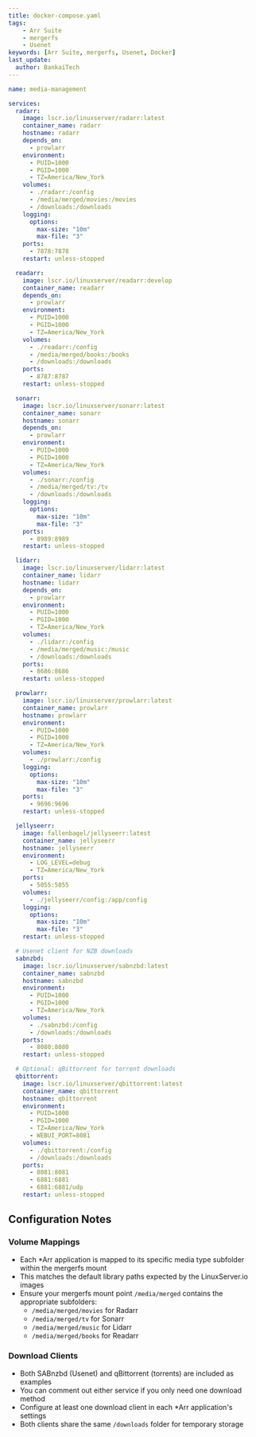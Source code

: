```yaml
---
title: docker-compose.yaml
tags:
    - Arr Suite
    - mergerfs
    - Usenet
keywords: [Arr Suite, mergerfs, Usenet, Docker]
last_update:
  author: BankaiTech
---
```


```yaml
name: media-management

services:
  radarr:
    image: lscr.io/linuxserver/radarr:latest
    container_name: radarr
    hostname: radarr
    depends_on:
      - prowlarr
    environment:
      - PUID=1000
      - PGID=1000
      - TZ=America/New_York
    volumes:
      - ./radarr:/config
      - /media/merged/movies:/movies
      - /downloads:/downloads
    logging:
      options:
        max-size: "10m"
        max-file: "3"
    ports:
      - 7878:7878
    restart: unless-stopped

  readarr:
    image: lscr.io/linuxserver/readarr:develop
    container_name: readarr
    depends_on:
      - prowlarr
    environment:
      - PUID=1000
      - PGID=1000
      - TZ=America/New_York
    volumes:
      - ./readarr:/config
      - /media/merged/books:/books
      - /downloads:/downloads
    ports:
      - 8787:8787
    restart: unless-stopped

  sonarr:
    image: lscr.io/linuxserver/sonarr:latest
    container_name: sonarr
    hostname: sonarr
    depends_on:
      - prowlarr
    environment:
      - PUID=1000
      - PGID=1000
      - TZ=America/New_York
    volumes:
      - ./sonarr:/config
      - /media/merged/tv:/tv
      - /downloads:/downloads
    logging:
      options:
        max-size: "10m"
        max-file: "3"
    ports:
      - 8989:8989
    restart: unless-stopped

  lidarr:
    image: lscr.io/linuxserver/lidarr:latest
    container_name: lidarr
    hostname: lidarr
    depends_on:
      - prowlarr
    environment:
      - PUID=1000
      - PGID=1000
      - TZ=America/New_York
    volumes:
      - ./lidarr:/config
      - /media/merged/music:/music
      - /downloads:/downloads
    ports:
      - 8686:8686
    restart: unless-stopped

  prowlarr:
    image: lscr.io/linuxserver/prowlarr:latest
    container_name: prowlarr
    hostname: prowlarr
    environment:
      - PUID=1000
      - PGID=1000
      - TZ=America/New_York
    volumes:
      - ./prowlarr:/config
    logging:
      options:
        max-size: "10m"
        max-file: "3"
    ports:
      - 9696:9696
    restart: unless-stopped

  jellyseerr:
    image: fallenbagel/jellyseerr:latest
    container_name: jellyseerr
    hostname: jellyseerr
    environment:
      - LOG_LEVEL=debug
      - TZ=America/New_York
    ports:
      - 5055:5055
    volumes:
      - ./jellyseerr/config:/app/config
    logging:
      options:
        max-size: "10m"
        max-file: "3"
    restart: unless-stopped

  # Usenet client for NZB downloads
  sabnzbd:
    image: lscr.io/linuxserver/sabnzbd:latest
    container_name: sabnzbd
    hostname: sabnzbd
    environment:
      - PUID=1000
      - PGID=1000
      - TZ=America/New_York
    volumes:
      - ./sabnzbd:/config
      - /downloads:/downloads
    ports:
      - 8080:8080
    restart: unless-stopped

  # Optional: qBittorrent for torrent downloads
  qbittorrent:
    image: lscr.io/linuxserver/qbittorrent:latest
    container_name: qbittorrent
    hostname: qbittorrent
    environment:
      - PUID=1000
      - PGID=1000
      - TZ=America/New_York
      - WEBUI_PORT=8081
    volumes:
      - ./qbittorrent:/config
      - /downloads:/downloads
    ports:
      - 8081:8081
      - 6881:6881
      - 6881:6881/udp
    restart: unless-stopped
```

## Configuration Notes

### Volume Mappings
- Each *Arr application is mapped to its specific media type subfolder within the mergerfs mount
- This matches the default library paths expected by the LinuxServer.io images
- Ensure your mergerfs mount point `/media/merged` contains the appropriate subfolders:
  - `/media/merged/movies` for Radarr
  - `/media/merged/tv` for Sonarr  
  - `/media/merged/music` for Lidarr
  - `/media/merged/books` for Readarr

### Download Clients
- Both SABnzbd (Usenet) and qBittorrent (torrents) are included as examples
- You can comment out either service if you only need one download method
- Configure at least one download client in each *Arr application's settings
- Both clients share the same `/downloads` folder for temporary storage

<BuyMeACoffeeButton />
